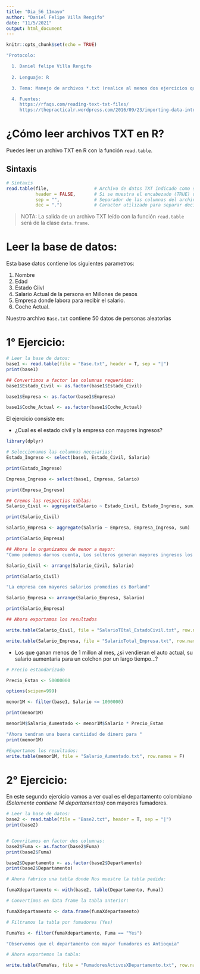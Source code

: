 ```yaml
---
title: "Dia_56_11mayo"
author: "Daniel Felipe Villa Rengifo"
date: "11/5/2021"
output: html_document
---
```


```r
knitr::opts_chunk$set(echo = TRUE)
```

```r
"Protocolo:

  1. Daniel felipe Villa Rengifo
  
  2. Lenguaje: R

  3. Tema: Manejo de archivos *.txt (realice al menos dos ejercicios que requieran cargar archivos externos, leer y procesar la información del archvo leído, y guardar las respuestas a los ejercicios  en archivos independientes)

  4. Fuentes:
     https://rfaqs.com/reading-text-txt-files/
     https://thepracticalr.wordpress.com/2016/09/23/importing-data-into-r/"
```


# ¿Cómo leer archivos TXT en R?

Puedes leer un archivo TXT en R con la función `read.table`.

## Sintaxis

```r
# Sintaxis
read.table(file,                 # Archivo de datos TXT indicado como string o ruta completa al archivo
           header = FALSE,       # Si se muestra el encabezado (TRUE) o no (FALSE)
           sep = "",             # Separador de las columnas del archivo
           dec = ".")            # Caracter utilizado para separar decimales de los números en el archivo
```

> NOTA: La salida de un archivo TXT leído con la función `read.table` será de la clase `data.frame`.

# Leer la base de datos:

Esta base datos contiene los siguientes parametros:

1. Nombre
2. Edad
3. Estado Ciivl
4. Salario Actual de la persona en Millones de pesos
5. Empresa donde labora para recibir el salario.
6. Coche Actual.

Nuestro archivo `Base.txt` contiene 50 datos de personas aleatorias


# 1° Ejercicio:

```r
# Leer la base de datos:
base1 <- read.table(file = "Base.txt", header = T, sep = "|")
print(base1)

## Convertimos a factor las columnas requeridas:
base1$Estado_Civil <- as.factor(base1$Estado_Civil)

base1$Empresa <- as.factor(base1$Empresa)

base1$Coche_Actual <- as.factor(base1$Coche_Actual)
```

El ejercicio consiste en:

+ ¿Cual es el estado civil y la empresa con mayores ingresos?

```r
library(dplyr)

# Seleccionamos las columnas necesarias:
Estado_Ingreso <- select(base1, Estado_Civil, Salario)

print(Estado_Ingreso)

Empresa_Ingreso <- select(base1, Empresa, Salario)

print(Empresa_Ingreso)

## Cremos las respectias tablas:
Salario_Civil <- aggregate(Salario ~ Estado_Civil, Estado_Ingreso, sum)

print(Salario_Civil)

Salario_Empresa <- aggregate(Salario ~ Empresa, Empresa_Ingreso, sum)

print(Salario_Empresa)

## Ahora lo organizamos de menor a mayor:
"Como podemos darnos cuenta, Los solteros generan mayores ingresos los solteros, se puede deducir que las personas solteras se dedican a estudiar por ende no les queda tiempo para hacer o deshacer familias y/o parejas."

Salario_Civil <- arrange(Salario_Civil, Salario)

print(Salario_Civil)

"La empresa con mayores salarios promedios es Borland"

Salario_Empresa <- arrange(Salario_Empresa, Salario)

print(Salario_Empresa)

## Ahora exportamos los resultados

write.table(Salario_Civil, file = "SalarioTOtal_EstadoCivil.txt", row.names = F)

write.table(Salario_Empresa, file = "SalarioTotal_Empresa.txt", row.names = F)
```


+ Los que ganan menos de 1 millon al mes, ¿si vendieran el auto actual, su salario aumentaria para un colchon por un largo tiempo...? 

```r
# Precio estandarizado

Precio_Estan <- 50000000

```



```r
options(scipen=999)

menor1M <- filter(base1, Salario <= 1000000)

print(menor1M)

menor1M$Salario_Aumentado <- menor1M$Salario * Precio_Estan

"Ahora tendran una buena cantiidad de dinero para "
print(menor1M)
```

```r
#Exportamos los resultados:
write.table(menor1M, file = "Salario_Aumentado.txt", row.names = F)
```

# 2° Ejercicio:

En este segundo ejercicio vamos a ver cual es el departamento colombiano _(Solamente contiene 14 departamentos)_ con mayores fumadores.

```r
# Leer la base de datos:
base2 <- read.table(file = "Base2.txt", header = T, sep = "|")
print(base2)


# Convritamos en factor dos columnas:
base2$Fuma <- as.factor(base2$Fuma)
print(base2$Fuma)

base2$Departamento <- as.factor(base2$Departamento)
print(base2$Departamento)
```

```r
# Ahora fabrico una tabla donde Nos muestre la tabla pedida:

fumaXdepartamento <- with(base2, table(Departamento, Fuma))

# Convertimos en data frame la tabla anterior:

fumaXdepartamento <- data.frame(fumaXdepartamento)

# Filtramos la tabla por fumadores (Yes)

FumaYes <- filter(fumaXdepartamento, Fuma == "Yes")

"Observemos que el departamento con mayor fumadores es Antioquia"

# Ahora exportemos la tabla:

write.table(FumaYes, file = "FumadoresActivosXDepartamento.txt", row.names = F)
```

